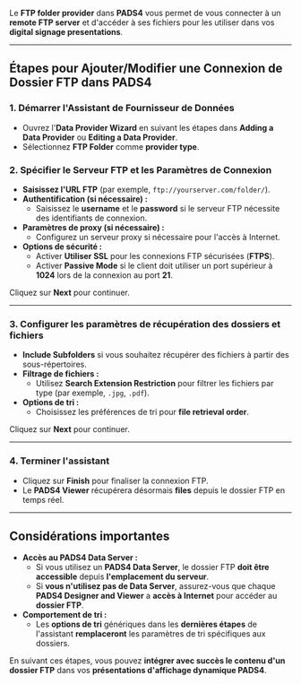 Le **FTP folder provider** dans **PADS4** vous permet de vous connecter à un **remote FTP server** et d'accéder à ses fichiers pour les utiliser dans vos **digital signage presentations**.

***

## **Étapes pour Ajouter/Modifier une Connexion de Dossier FTP dans PADS4**

### **1. Démarrer l'Assistant de Fournisseur de Données**

* Ouvrez l'**Data Provider Wizard** en suivant les étapes dans **Adding a Data Provider** ou **Editing a Data Provider**.
* Sélectionnez **FTP Folder** comme **provider type**.

### **2. Spécifier le Serveur FTP et les Paramètres de Connexion**

* **Saisissez l'URL FTP** (par exemple, `ftp://yourserver.com/folder/`).
* **Authentification (si nécessaire) :**
  * Saisissez le **username** et le **password** si le serveur FTP nécessite des identifiants de connexion.
* **Paramètres de proxy (si nécessaire) :**
  * Configurez un serveur proxy si nécessaire pour l'accès à Internet.
* **Options de sécurité :**
  * Activer **Utiliser SSL** pour les connexions FTP sécurisées (**FTPS**).
  * Activer **Passive Mode** si le client doit utiliser un port supérieur à **1024** lors de la connexion au port **21**.

Cliquez sur **Next** pour continuer.

***

### **3. Configurer les paramètres de récupération des dossiers et fichiers**

* **Include Subfolders** si vous souhaitez récupérer des fichiers à partir des sous-répertoires.
* **Filtrage de fichiers :**
  * Utilisez **Search Extension Restriction** pour filtrer les fichiers par type (par exemple, `.jpg`, `.pdf`).
* **Options de tri :**
  * Choisissez les préférences de tri pour **file retrieval order**.

Cliquez sur **Next** pour continuer.

***

### **4. Terminer l'assistant**

* Cliquez sur **Finish** pour finaliser la connexion FTP.
* Le **PADS4 Viewer** récupérera désormais **files** depuis le dossier FTP en temps réel.

***

## **Considérations importantes**

* **Accès au PADS4 Data Server :**
  * Si vous utilisez un **PADS4 Data Server**, le dossier FTP **doit être accessible** depuis **l'emplacement du serveur**.
  * Si **vous n'utilisez pas de Data Server**, assurez-vous que chaque **PADS4 Designer and Viewer** a **accès à Internet** pour accéder au **dossier FTP**.
* **Comportement de tri :**
  * Les **options de tri** génériques dans les **dernières étapes** de l'assistant **remplaceront** les paramètres de tri spécifiques aux dossiers.

En suivant ces étapes, vous pouvez **intégrer avec succès le contenu d'un dossier FTP** dans vos **présentations d'affichage dynamique PADS4**.
